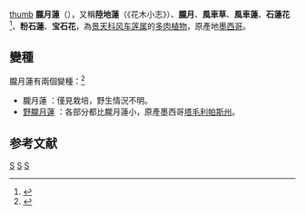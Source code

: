 {{about|[[风车莲属|风车莲属]]的[[多肉植物|多肉植物]]|[[旱伞草|旱伞草]]的[[亚种|亚种]]风车草（中文普通名）|风车草}}
{{Speciesbox
| taxon = Graptopetalum paraguayense
| image = Sinocrassula indica D3253.jpg
| image_caption = 
| authority = ([[N.E.Br.|N.E.Br.]]) [[E.Walther|E.Walther]]
| synonyms = 
}}
[[file:(MHNT)_Graptopetalum_paraguayense_Flower.jpg|thumb]]
'''朧月蓮'''（{{lang-xm|Graptopetalum paraguayense}}），又稱'''陸地蓮'''（《花木小志》）、'''朧月'''、'''風車草'''、'''風車蓮'''、'''石蓮花'''<ref>{{Cite web |url=https://taibnet.sinica.edu.tw/chi/taibnet_species_detail.php?name_code=442030 |title=存档副本 |access-date=2021-10-16 |archive-date=2021-10-16 |archive-url=https://web.archive.org/web/20211016093930/https://taibnet.sinica.edu.tw/chi/taibnet_species_detail.php?name_code=442030 |dead-url=no }}</ref>、'''粉石蓮'''、'''宝石花'''，為[[景天科|景天科]][[风车莲属|风车莲属]]的[[多肉植物|多肉植物]]，原產地[[墨西哥|墨西哥]]。

==變種==
朧月蓮有兩個變種：<ref>{{Cite book|title=Illustrated Handbook of Succulent Plants: Crassulaceae|url=https://doi.org/10.1007/978-3-642-55874-0_2|publisher=Springer|date=2003|location=Berlin, Heidelberg|isbn=978-3-642-55874-0|pages=5–374|doi=10.1007/978-3-642-55874-0_2|language=en|editor-first=Urs|editor-last=Eggli|year=}}</ref>
*朧月蓮 {{sname|''G. paraguayense'' var. ''paraguayense''}}：僅見栽培，野生情況不明。
*[[野朧月蓮|野朧月蓮]] {{sname|''G. paraguayense'' var. ''bernalense'' <small>Kimnach & R.C.Moran</small>}}：各部分都比朧月蓮小，原產墨西哥[[塔毛利帕斯州|塔毛利帕斯州]]。

==参考文献==
{{reflist}}
{{taxonbar}}
[[Category:风车莲属|S]]
[[Category:耐旱植物|S]]
[[Category:多肉植物|S]]